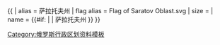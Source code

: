 {{ {{{1<noinclude>|country showdata</noinclude>}}}
| alias = 萨拉托夫州
| flag alias = Flag of Saratov Oblast.svg
| size = {{{size|}}}
| name = {{#if: {{{name|}}} | {{{name|}}} | 萨拉托夫州 }}
}}<noinclude>
[[Category:俄罗斯行政区划资料模板]]
</noinclude>